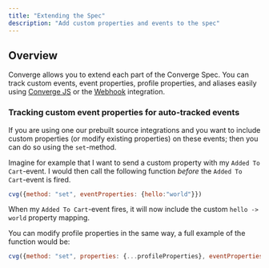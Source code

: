 ```yaml
---
title: "Extending the Spec"
description: "Add custom properties and events to the spec"
---
```


## Overview
Converge allows you to extend each part of the Converge Spec. 
You can track custom events, event properties, profile properties, and aliases easily using [Converge JS](/sources/website-integrations/converge-pixel) or the [Webhook](/sources/server-integrations/webhook) integration.


### Tracking custom event properties for auto-tracked events

If you are using one our prebuilt source integrations and you want to include custom properties (or modify existing properties) on these events; then you can do so using the `set`-method.

Imagine for example that I want to send a custom property with my `Added To Cart`-event. 
I would then call the following function  _before_ the `Added To Cart`-event is fired.

```js
cvg({method: "set", eventProperties: {hello:"world"}})
```

When my `Added To Cart`-event fires, it will now include the custom `hello -> world` property mapping.

You can modify profile properties in the same way, a full example of the function would be:

```js
cvg({method: "set", properties: {...profileProperties}, eventProperties: {...eventProperties}})
```

